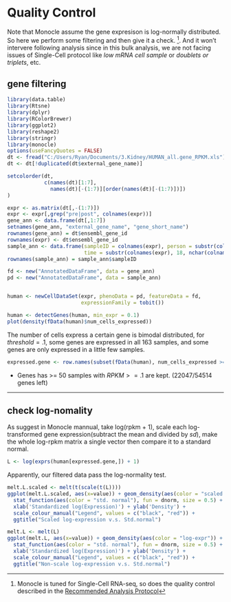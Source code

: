 # Quality Control

  Note that Monocle assume the gene expresison is log-normally distributed. So here we perform some filtering and then give it a check. ^[Monocle is tuned for Single-Cell RNA-seq, so does the quality control described in the [Recommended Analysis Protocol](http://cole-trapnell-lab.github.io/monocle-release/docs/#recommended-analysis-protocol)]. And it won't intervere following analysis since in this bulk analysis, we are not facing issues of Single-Cell protocol like *low mRNA cell sample* or *doublets or triplets*, etc. 

## gene filtering{#gf}
```{r include=FALSE}
library(data.table)
library(Rtsne)
library(dplyr)
library(RColorBrewer)
library(ggplot2)
library(reshape2)
library(stringr)
library(monocle)
options(useFancyQuotes = FALSE)
dt <- fread("C:/Users/Ryan/Documents/3.Kidney/HUMAN_all.gene_RPKM.xls")
dt <- dt[!duplicated(dt$external_gene_name)]

setcolorder(dt,
            c(names(dt)[1:7],
              names(dt)[-(1:7)][order(names(dt)[-(1:7)])])
)

expr <- as.matrix(dt[,-(1:7)])
expr <- expr[,grep("pre|post", colnames(expr))]
gene_ann <- data.frame(dt[,1:7])
setnames(gene_ann, "external_gene_name", "gene_short_name")
rownames(gene_ann) = dt$ensembl_gene_id
rownames(expr) <- dt$ensembl_gene_id
sample_ann <- data.frame(sampleID = colnames(expr), person = substr(colnames(expr), 15,16),
                         time = substr(colnames(expr), 18, nchar(colnames(expr))))
rownames(sample_ann) = sample_ann$sampleID

fd <- new("AnnotatedDataFrame", data = gene_ann)
pd <- new("AnnotatedDataFrame", data = sample_ann)


human <- newCellDataSet(expr, phenoData = pd, featureData = fd,
                        expressionFamily = tobit())

```
```{r}
human <- detectGenes(human, min_expr = 0.1)
plot(density(fData(human)$num_cells_expressed))
```
The number of cells express a certain gene is bimodal distributed, for $threshold = .1$, some genes are expressed in all 163 samples, and some genes are only expressed in a little few samples.
```{r}
expressed.gene <- row.names(subset(fData(human), num_cells_expressed >= 50))
```
* Genes has >= 50 samples with $RPKM >= .1$ are kept. (22047/54514 genes left)

***
## check log-nomality
  As suggest in Monocle mannual, take log(rpkm + 1), scale each log-transformed gene expression(subtract the mean and divided by $sd$), make the whole log-rpkm matrix a single vector then compare it to a standard normal.
```{r}
L <- log(exprs(human[expressed.gene,]) + 1)
```

Apparently, our filtered data pass the log-normality test.
```{r, echo=F}
melt.L.scaled <- melt(t(scale(t(L))))
ggplot(melt.L.scaled, aes(x=value)) + geom_density(aes(color = "scaled log-expr")) +
  stat_function(aes(color = "std. normal"), fun = dnorm, size = 0.5) +
  xlab('Standardized log(Expression)') + ylab('Density') +
  scale_colour_manual("Legend", values = c("black", "red")) +
  ggtitle("Scaled log-expression v.s. Std.normal")
```


```{r, echo = F}
melt.L <- melt(L)
ggplot(melt.L, aes(x=value)) + geom_density(aes(color = "log-expr")) +
  stat_function(aes(color = "std. normal"), fun = dnorm, size = 0.5) +
  xlab('Standardized log(Expression)') + ylab('Density') +
  scale_colour_manual("Legend", values = c("black", "red")) +
  ggtitle("Non-scale log-expression v.s. Std.normal")

```
